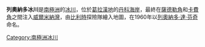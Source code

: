 '''列奧納多冰川'''是[[南極洲|南極洲]]的[[冰川|冰川]]，位於[[葛拉漢地|葛拉漢地]]的[[丹科海岸|丹科海岸]]，最終在[[薩德勒角|薩德勒角]]和[[卡費角|卡費角]]之間注入[[威爾米納灣|威爾米納灣]]，由[[比利時|比利時]]探險隊繪入地圖，在1960年以[[列奧納多·達·芬奇|列奧納多·達·芬奇]]命名。

{{coord|64|42|S|61|58|W|type:glacier_region:AQ_source:GNIS|display=title}}

{{DEFAULTSORT:Leonardo Glacier}}
[[Category:南極洲冰川|Category:南極洲冰川]]


{{DancoCoast-geo-stub}}